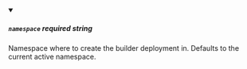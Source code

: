 
<details className="config-field" data-expandable="false" open>
<summary>

##### `namespace` <span class="config-field-required" data-required="false">required</span> <span class="config-field-type">string</span> <span class="config-field-default"></span>

Namespace where to create the builder deployment in. Defaults to the current
active namespace.

</summary>



</details>
